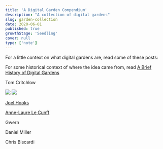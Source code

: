 ```yaml
---
title: 'A Digital Garden Compendium'
description: "A collection of digital gardens"
slug: garden-collection
date: 2020-06-01
published: true
growthStage: 'Seedling'
cover: null
type: ['note']
---
```


For a little context on what digital gardens are, read some of these posts:
<!-- 
<LinkCard to='' />
<LinkCard to='' />
<LinkCard to='' />
<LinkCard to='' /> -->

For some historical context of where the idea came from, read [A Brief History of Digital Gardens](/garden-history)

<a to="https://tomcritchlow.com/wiki/">Tom Critchlow</a>

<ImageFrame>

<Image src="tom1.png" />

</ImageFrame>

<ImageFrame>

<Image src="tom2.png" />

</ImageFrame>


[Joel Hooks]()



[Anne-Laure Le Cunff]()

Gwern

Daniel Miller

Chris Biscardi

